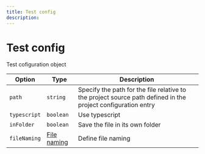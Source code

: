 ---
title: Test config
description:
---

# Test config

<Description>Test cofiguration object</Description>

| Option                  | Type                                            | Description                                                                                                  |
| ----------------------- | ----------------------------------------------- | ------------------------------------------------------------------------------------------------------------ |
| <code>path</code>       | <code>string</code>                             | Specify the path for the file relative to the project source path defined in the project configuration entry |
| <code>typescript</code> | <code>boolean</code>                            | Use typescript                                                                                               |
| <code>inFolder</code>   | <code>boolean</code>                            | Save the file in its own folder                                                                              |
| <code>fileNaming</code> | [File naming](/docs/config/project#file-naming) | Define file naming                                                                                           |
